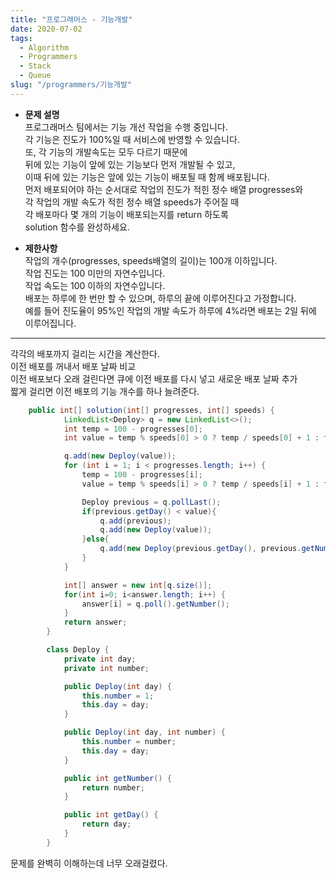 ```yaml
---
title: "프로그래머스 - 기능개발"
date: 2020-07-02
tags:
  - Algorithm
  - Programmers
  - Stack
  - Queue
slug: "/programmers/기능개발"
---
```


- __문제 설명__  <br/>
프로그래머스 팀에서는 기능 개선 작업을 수행 중입니다. <br/>
각 기능은 진도가 100%일 때 서비스에 반영할 수 있습니다. <br/>
또, 각 기능의 개발속도는 모두 다르기 때문에 <br/>
뒤에 있는 기능이 앞에 있는 기능보다 먼저 개발될 수 있고, <br/>
이때 뒤에 있는 기능은 앞에 있는 기능이 배포될 때 함께 배포됩니다. <br/>
먼저 배포되어야 하는 순서대로 작업의 진도가 적힌 정수 배열 progresses와 <br/>
각 작업의 개발 속도가 적힌 정수 배열 speeds가 주어질 때 <br/>
각 배포마다 몇 개의 기능이 배포되는지를 return 하도록 <br/>
solution 함수를 완성하세요.

- __제한사항__ <br/>
작업의 개수(progresses, speeds배열의 길이)는 100개 이하입니다. <br/>
작업 진도는 100 미만의 자연수입니다. <br/>
작업 속도는 100 이하의 자연수입니다. <br/>
배포는 하루에 한 번만 할 수 있으며, 하루의 끝에 이루어진다고 가정합니다.  <br/>
예를 들어 진도율이 95%인 작업의 개발 속도가 하루에 4%라면 배포는 2일 뒤에 이루어집니다.

---------------------------

각각의 배포까지 걸리는 시간을 계산한다.<br/>
이전 배포를 꺼내서 배포 날짜 비교<br/>
이전 배포보다 오래 걸린다면 큐에 이전 배포를 다시 넣고 새로운 배포 날짜 추가<br/>
짧게 걸리면 이전 배포의 기능 개수를 하나 늘려준다.

```java {12-17,27}
    public int[] solution(int[] progresses, int[] speeds) {
            LinkedList<Deploy> q = new LinkedList<>();
            int temp = 100 - progresses[0];
            int value = temp % speeds[0] > 0 ? temp / speeds[0] + 1 : temp / speeds[0];

            q.add(new Deploy(value));
            for (int i = 1; i < progresses.length; i++) {
                temp = 100 - progresses[i];
                value = temp % speeds[i] > 0 ? temp / speeds[i] + 1 : temp / speeds[i];

                Deploy previous = q.pollLast();
                if(previous.getDay() < value){
                    q.add(previous);
                    q.add(new Deploy(value));
                }else{
                    q.add(new Deploy(previous.getDay(), previous.getNumber()+1));
                }
            }

            int[] answer = new int[q.size()];
            for(int i=0; i<answer.length; i++) {
                answer[i] = q.poll().getNumber();
            }
            return answer;
        }

        class Deploy {
            private int day;
            private int number;

            public Deploy(int day) {
                this.number = 1;
                this.day = day;
            }

            public Deploy(int day, int number) {
                this.number = number;
                this.day = day;
            }

            public int getNumber() {
                return number;
            }

            public int getDay() {
                return day;
            }
        }
```

문제를 완벽히 이해하는데 너무 오래걸렸다.

